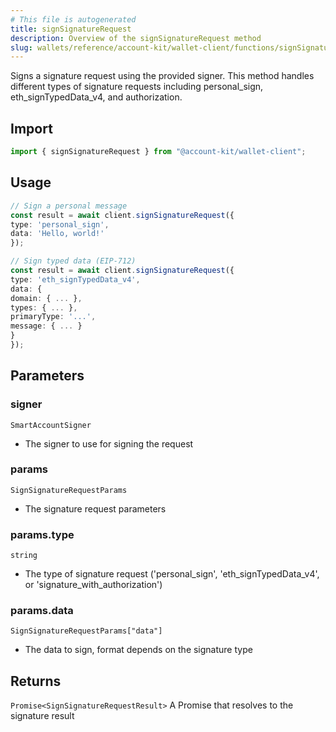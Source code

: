 ```yaml
---
# This file is autogenerated
title: signSignatureRequest
description: Overview of the signSignatureRequest method
slug: wallets/reference/account-kit/wallet-client/functions/signSignatureRequest
---
```


Signs a signature request using the provided signer.
This method handles different types of signature requests including personal_sign, eth_signTypedData_v4, and authorization.

## Import

```ts
import { signSignatureRequest } from "@account-kit/wallet-client";
```

## Usage

```ts
// Sign a personal message
const result = await client.signSignatureRequest({
type: 'personal_sign',
data: 'Hello, world!'
});

// Sign typed data (EIP-712)
const result = await client.signSignatureRequest({
type: 'eth_signTypedData_v4',
data: {
domain: { ... },
types: { ... },
primaryType: '...',
message: { ... }
}
});
```

## Parameters

### signer

`SmartAccountSigner`

- The signer to use for signing the request

### params

`SignSignatureRequestParams`

- The signature request parameters

### params.type

`string`

- The type of signature request ('personal_sign', 'eth_signTypedData_v4', or 'signature_with_authorization')

### params.data

`SignSignatureRequestParams["data"]`

- The data to sign, format depends on the signature type

## Returns

`Promise<SignSignatureRequestResult>`
A Promise that resolves to the signature result
